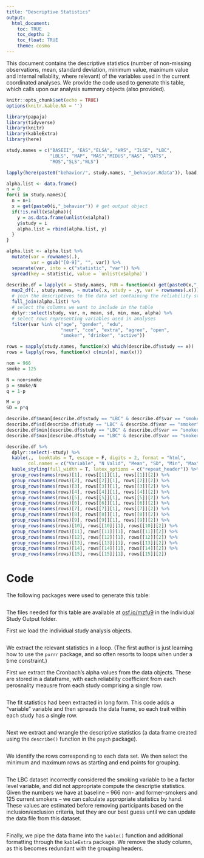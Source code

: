 ```yaml
---
title: "Descriptive Statistics"
output: 
  html_document:
    toc: TRUE
    toc_depth: 2
    toc_float: TRUE
    theme: cosmo
---
```


This document contains the descriptive statistics (number of non-missing observations, mean, standard deviation, minimum value, maximum value and internal reliablity, where relevant) of the variables used in the current coordinated analyses. We provide the code used to generate this table, which calls upon our analysis summary objects (also provided).

```r
knitr::opts_chunk$set(echo = TRUE)
options(knitr.kable.NA = '')
```


```r
library(papaja)
library(tidyverse)
library(knitr)
library(kableExtra)
library(here)
```


```r
study.names = c("BASEII", "EAS","ELSA", "HRS", "ILSE", "LBC",
                "LBLS", "MAP", "MAS","MIDUS","NAS", "OATS", 
                "ROS","SLS","WLS")

lapply(here(paste0("behavior/", study.names, "_behavior.Rdata")), load, .GlobalEnv)
```


```r
alpha.list <- data.frame()
n = 0
for(i in study.names){
  n = n+1
  x = get(paste0(i,"_behavior")) # get output object
  if(!is.null(x$alpha)){
    y = as.data.frame(unlist(x$alpha))
    y$study = i
    alpha.list = rbind(alpha.list, y)
  }
}
```


```r
alpha.list <- alpha.list %>%
  mutate(var = rownames(.),
         var = gsub("[0-9]", "", var)) %>%
  separate(var, into = c("statistic", "var")) %>%
  spread(key = statistic, value = `unlist(x$alpha)`)
```


```r
describe.df = lapply(X = study.names, FUN = function(x) get(paste0(x,"_behavior"))$descriptives) %>%
  map2_df(., study.names, ~ mutate(.x, study = .y, var = rownames(.x))) %>%
  # join the descriptives to the data set containing the reliability statistics
  full_join(alpha.list) %>%
  # select the columns we want to include in the table
  dplyr::select(study, var, n, mean, sd, min, max, alpha) %>%
  # select rows representing variables used in analyses
  filter(var %in% c("age", "gender", "edu", 
                    "neur", "con", "extra", "agree", "open",
                    "smoker", "drinker", "active"))
```

```r
rows = sapply(study.names, function(x) which(describe.df$study == x))
rows = lapply(rows, function(x) c(min(x), max(x)))
```


```r
non = 966
smoke = 125

N = non+smoke
p = smoke/N
q = 1-p

M = p
SD = p*q

describe.df$mean[describe.df$study == "LBC" & describe.df$var == "smoker"] = M
describe.df$sd[describe.df$study == "LBC" & describe.df$var == "smoker"] = SD
describe.df$min[describe.df$study == "LBC" & describe.df$var == "smoker"] = 0
describe.df$max[describe.df$study == "LBC" & describe.df$var == "smoker"] = 1
```


```r
describe.df %>%
  dplyr::select(-study) %>%
  kable(.,  booktabs = T, escape = F, digits = 2, format = "html", 
        col.names = c("Variable", "N Valid", "Mean", "SD", "Min", "Max", "$\\alpha$")) %>%
  kable_styling(full_width = T, latex_options = c("repeat_header")) %>%
  group_rows(names(rows)[1], rows[[1]][1], rows[[1]][2]) %>%
  group_rows(names(rows)[2], rows[[2]][1], rows[[2]][2]) %>%
  group_rows(names(rows)[3], rows[[3]][1], rows[[3]][2]) %>%
  group_rows(names(rows)[4], rows[[4]][1], rows[[4]][2]) %>%
  group_rows(names(rows)[5], rows[[5]][1], rows[[5]][2]) %>%
  group_rows(names(rows)[6], rows[[6]][1], rows[[6]][2]) %>%
  group_rows(names(rows)[7], rows[[7]][1], rows[[7]][2]) %>%
  group_rows(names(rows)[8], rows[[8]][1], rows[[8]][2]) %>%
  group_rows(names(rows)[9], rows[[9]][1], rows[[9]][2]) %>%
  group_rows(names(rows)[10], rows[[10]][1], rows[[10]][2]) %>%
  group_rows(names(rows)[11], rows[[11]][1], rows[[11]][2]) %>%
  group_rows(names(rows)[12], rows[[12]][1], rows[[12]][2]) %>%
  group_rows(names(rows)[13], rows[[13]][1], rows[[13]][2]) %>%
  group_rows(names(rows)[14], rows[[14]][1], rows[[14]][2]) %>%
  group_rows(names(rows)[15], rows[[15]][1], rows[[15]][2])
```

# Code

The following packages were used to generate this table: 

```r
```

The files needed for this table are available at [osf.io/mzfu9](https://osf.io/mzfu9/) in the Individual Study Output folder.


First we load the individual study analysis objects.

```r
```

We extract the relevant statistics in a loop. (The first author is just learning how to use the `purrr` package, and so often resorts to loops when under a time constraint.)

First we extract the Cronbach's alpha values from the data objects. These are stored in a dataframe, with each reliability coefficient from each perosnality meausre from each study comprising a single row. 

```r
```

The fit statistics had been extracted in long form. This code adds a "variable" variable and then spreads the data frame, so each trait within each study has a single row.

```r
```

Next we extract and wrangle the descriptive statistics (a data frame created using the `describe()` function in the `psych` package).

```r
```

We identify the rows corresponding to each data set. We then select the minimum and maximum rows as starting and end points for grouping.

```r
```
The LBC dataset incorrectly considered the smoking variable to be a factor level variable, and did not appropriate compute the descriptie statistics. Given the numbers we have at baseline -- 966 non- and former-smokers and 125 current smokers -- we can calculate appropriate statistics by hand. These values are estimated before removing participants based on the inclusion/exclusion criteria, but they are our best guess until we can update the data file from this dataset.

```r

```

Finally, we pipe the data frame into the `kable()` function and additional formatting through the `kableExtra` package. We remove the study column, as this becomes redundant with the grouping headers. 
```r

```